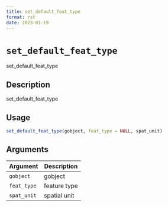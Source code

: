 ```yaml
--- 
title: set_default_feat_type 
format: rst 
date: 2023-01-19 
--- 
```

# `set_default_feat_type`

set_default_feat_type


## Description

set_default_feat_type


## Usage

```r
set_default_feat_type(gobject, feat_type = NULL, spat_unit)
```


## Arguments

Argument      |Description
------------- |----------------
`gobject`     |     gobject
`feat_type`     |     feature type
`spat_unit`     |     spatial unit


